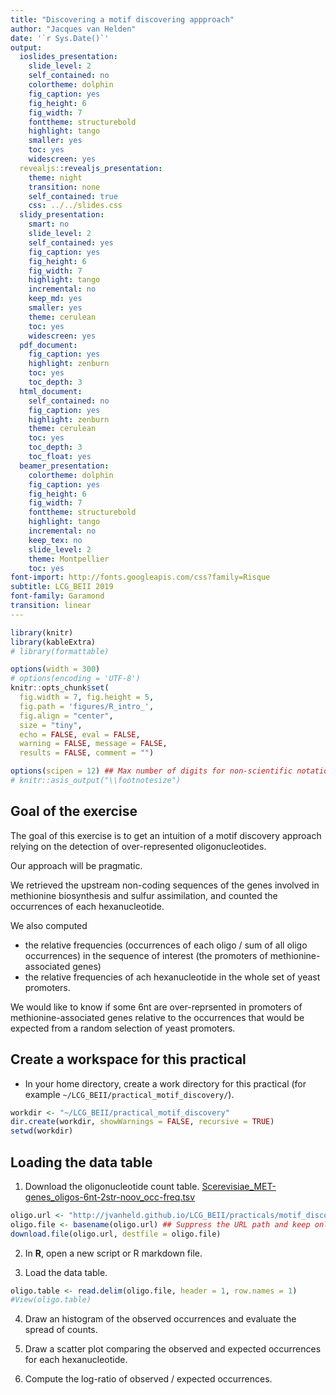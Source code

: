 ```yaml
---
title: "Discovering a motif discovering appproach"
author: "Jacques van Helden"
date: '`r Sys.Date()`'
output:
  ioslides_presentation:
    slide_level: 2
    self_contained: no
    colortheme: dolphin
    fig_caption: yes
    fig_height: 6
    fig_width: 7
    fonttheme: structurebold
    highlight: tango
    smaller: yes
    toc: yes
    widescreen: yes
  revealjs::revealjs_presentation:
    theme: night
    transition: none
    self_contained: true
    css: ../../slides.css
  slidy_presentation:
    smart: no
    slide_level: 2
    self_contained: yes
    fig_caption: yes
    fig_height: 6
    fig_width: 7
    highlight: tango
    incremental: no
    keep_md: yes
    smaller: yes
    theme: cerulean
    toc: yes
    widescreen: yes
  pdf_document:
    fig_caption: yes
    highlight: zenburn
    toc: yes
    toc_depth: 3
  html_document:
    self_contained: no
    fig_caption: yes
    highlight: zenburn
    theme: cerulean
    toc: yes
    toc_depth: 3
    toc_float: yes
  beamer_presentation:
    colortheme: dolphin
    fig_caption: yes
    fig_height: 6
    fig_width: 7
    fonttheme: structurebold
    highlight: tango
    incremental: no
    keep_tex: no
    slide_level: 2
    theme: Montpellier
    toc: yes
font-import: http://fonts.googleapis.com/css?family=Risque
subtitle: LCG_BEII 2019
font-family: Garamond
transition: linear
---
```


```r
library(knitr)
library(kableExtra)
# library(formattable)

options(width = 300)
# options(encoding = 'UTF-8')
knitr::opts_chunk$set(
  fig.width = 7, fig.height = 5, 
  fig.path = 'figures/R_intro_',
  fig.align = "center", 
  size = "tiny", 
  echo = FALSE, eval = FALSE, 
  warning = FALSE, message = FALSE, 
  results = FALSE, comment = "")

options(scipen = 12) ## Max number of digits for non-scientific notation
# knitr::asis_output("\\footnotesize")

```

## Goal of the exercise

The goal of this exercise is to get an intuition of a motif discovery approach relying on the detection of over-represented oligonucleotides. 

Our approach will be pragmatic. 

We retrieved the upstream non-coding sequences of the genes involved in methionine biosynthesis and sulfur assimilation, and counted the occurrences of each hexanucleotide. 

We also computed 

- the relative frequencies (occurrences of each oligo / sum of all oligo occurrences) in the sequence of interest (the promoters of methionine-associated genes)
- the relative frequencies of ach hexanucleotide in the whole set of yeast promoters.

We would like to know if some  6nt are over-reprsented in promoters of methionine-associated genes relative to the occurrences that would be expected from a random selection of yeast promoters.

## Create a workspace for this practical

- In your home directory, create a work directory for this practical (for example `~/LCG_BEII/practical_motif_discovery/`).

```r
workdir <- "~/LCG_BEII/practical_motif_discovery"
dir.create(workdir, showWarnings = FALSE, recursive = TRUE)
setwd(workdir)
```


## Loading the data table


1. Download the oligonucleotide count table. 
[Scerevisiae_MET-genes_oligos-6nt-2str-noov_occ-freq.tsv](http://jvanheld.github.io/LCG_BEII/practicals/motif_discovery/data/Scerevisiae_MET-genes_oligos-6nt-2str-noov_occ-freq.tsv)

```r
oligo.url <- "http://jvanheld.github.io/LCG_BEII/practicals/motif_discovery/data/Scerevisiae_MET-genes_oligos-6nt-2str-noov_occ-freq.tsv"
oligo.file <- basename(oligo.url) ## Suppress the URL path and keep only the file name for local storage
download.file(oligo.url, destfile = oligo.file)
```


2. In **R**, open a new script or R markdown file. 

3. Load the data table.

```r

oligo.table <- read.delim(oligo.file, header = 1, row.names = 1)
#View(oligo.table)

```

4. Draw an histogram of the observed occurrences and evaluate the spread of counts. 



5. Draw a scatter plot comparing the observed and expected occurrences for each hexanucleotide. 

5. Compute the log-ratio of observed / expected occurrences.



